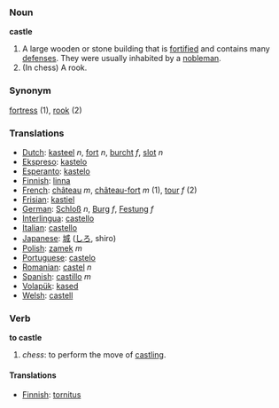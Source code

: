 ===  Noun ===

'''castle'''

#A large wooden or stone building that is [[fortified]] and contains many [[defense]]s.  They were usually inhabited by a [[nobleman]].
#(In chess) A rook.

=== Synonym ===
[[fortress]] (1), [[rook]] (2)

=== Translations ===
*[[Dutch]]: [[kasteel]] ''n'', [[fort]] ''n'', [[burcht]] ''f'', [[slot]] ''n''
*[[Ekspreso]]: [[kastelo]]
*[[Esperanto]]: [[kastelo]]
*[[Finnish]]: [[linna]]
*[[French]]: [[château]] ''m'', [[château-fort]] ''m'' (1), [[tour]] ''f'' (2)
*[[Frisian]]: [[kastiel]]
*[[German]]: [[Schloß]] ''n'', [[Burg]] ''f'', [[Festung]] ''f''
*[[Interlingua]]: [[castello]] 
*[[Italian]]: [[castello]]
*[[Japanese]]: [[城]] ([[しろ]], shiro)
*[[Polish]]: [[zamek]] ''m''
*[[Portuguese]]: [[castelo]] 
*[[Romanian]]: [[castel]] ''n''
*[[Spanish]]: [[castillo]] ''m''
*[[Volapük]]: [[kased]]
*[[Welsh]]: [[castell]]

=== Verb ===

'''to castle'''

#''chess'': to perform the move of [[castling]].

====Translations====
*[[Finnish]]: [[tornitus]]